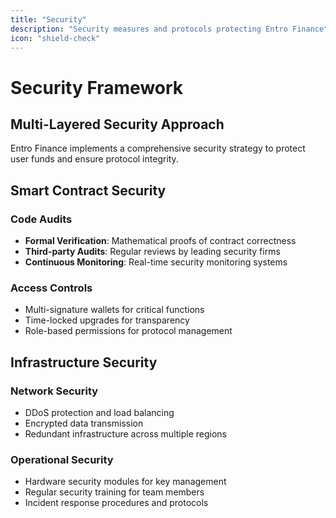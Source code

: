 ```yaml
---
title: "Security"
description: "Security measures and protocols protecting Entro Finance"
icon: "shield-check"
---
```


# Security Framework

## Multi-Layered Security Approach

Entro Finance implements a comprehensive security strategy to protect user funds and ensure protocol integrity.

## Smart Contract Security

### Code Audits
- **Formal Verification**: Mathematical proofs of contract correctness
- **Third-party Audits**: Regular reviews by leading security firms
- **Continuous Monitoring**: Real-time security monitoring systems

### Access Controls
- Multi-signature wallets for critical functions
- Time-locked upgrades for transparency
- Role-based permissions for protocol management

## Infrastructure Security

### Network Security
- DDoS protection and load balancing
- Encrypted data transmission
- Redundant infrastructure across multiple regions

### Operational Security
- Hardware security modules for key management
- Regular security training for team members
- Incident response procedures and protocols